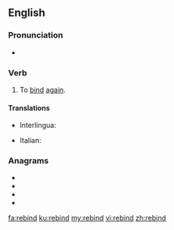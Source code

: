 ==English==

===Pronunciation===
* {{IPA|/ˈɹibaɪnd/|lang=en}}

===Verb===
{{en-verb|rebinds|rebinding|rebound|rebound}}

# To [[bind]] [[again]].

====Translations====
{{trans-top|to bind again}}
* Interlingua: {{t|ia|religar}}
{{trans-mid}}
* Italian: {{t|it|rifasciare}}
{{trans-bottom}}

===Anagrams===
* {{l|en|bendir}}
* {{l|en|binder}}
* {{l|en|brined}}
* {{l|en|inbred}}

[[fa:rebind]]
[[ku:rebind]]
[[my:rebind]]
[[vi:rebind]]
[[zh:rebind]]